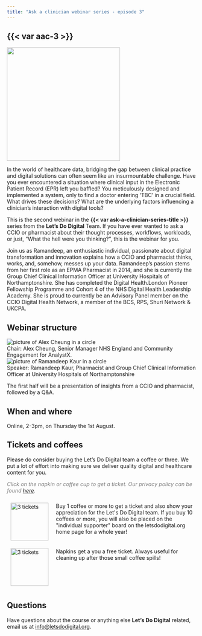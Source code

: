 ```yaml
---
title: "Ask a clinician webinar series - episode 3"
---
```


## {{< var aac-3 >}}

![](/media/drugs-in-a-dish.jpg){height=300px fig-align="center" fig-alt="A pill in each outstretched hand of a male doctor"}

In the world of healthcare data, bridging the gap between clinical practice and digital solutions can often seem like an insurmountable challenge. Have you ever encountered a situation where clinical input in the Electronic Patient Record (EPR) left you baffled? You meticulously designed and implemented a system, only to find a doctor entering 'TBC' in a crucial field. What drives these decisions? What are the underlying factors influencing a clinician's interaction with digital tools?

This is the second webinar in the **{{< var ask-a-clinician-series-title >}}** series from the **Let’s Do Digital** Team. If you have ever wanted to ask a CCIO or pharmacist about their thought processes, workflows, workloads, or just, “What the hell were you thinking?”, this is the webinar for you.

Join us as Ramandeep, an enthusiastic individual, passionate about digital transformation and innovation explains how a CCIO and pharmacist thinks, works, and, somehow, messes up your data. Ramandeep's passion stems from her first role as an EPMA Pharmacist in 2014, and she is currently the Group Chief Clinical Information Officer at University Hospitals of Northamptonshire. She has completed the Digital Health.London Pioneer Fellowship Programme and Cohort 4 of the NHS Digital Health Leadership Academy. She is proud to currently be an Advisory Panel member on the CCIO Digital Health Network, a member of the BCS, RPS, Shuri Network & UKCPA.


## Webinar structure

```{=html}
<div class="agenda-container">
    <div class="agenda-row">
        <div class="agenda-image-container">
            <img src="/media/alex-cheung.png" alt="picture of Alex Cheung in a circle" class="agenda-image">
        </div>
        <div class="agenda-text-container">
            Chair: Alex Cheung, Senior Manager NHS England and Community Engagement for AnalystX.
        </div>
    </div>
</div>
<div class="agenda-container">
    <div class="agenda-row">
        <div class="agenda-image-container">
            <img src="/media/ramandeep-kaur.png" alt="picture of Ramandeep Kaur in a circle" class="agenda-image">
        </div>
        <div class="agenda-text-container">
            Speaker: Ramandeep Kaur, Pharmacist and Group Chief Clinical Information Officer at University Hospitals of Northamptonshire
        </div>
    </div>
</div>
```

The first half will be a presentation of insights from a CCIO and pharmacist, followed by a Q&A.


## When and where

Online, 2-3pm, on Thursday the 1st August.


## Tickets and coffees

Please do consider buying the Let's Do Digital team a coffee or three. We put a lot of effort into making sure we deliver quality digital and healthcare content for you.

```{=html}
<p style="color: grey; font-style: italic;">
Click on the napkin or coffee cup to get a ticket. Our privacy policy can be found <a href="https://letsdodigital.org/privacy-policy.html">here</a>.
</p>

<div style="display: flex; flex-direction: column; width: 100%;">
    <div style="display: flex; flex-direction: row;">
        <div style="display: flex; flex-direction: column; width: 20%; padding: 10px;">
            <a href="https://buymeacoffee.com/letsdodigital/e/262989" style="display: flex; justify-content: center;">
                <img src="/media/white-paper-coffee-cup.png" alt="3 tickets" style="height: 100px;">
            </a>
        </div>
        <div style="display: flex; flex-direction: column; width: 80%; padding: 10px;">
            Buy 1 coffee or more to get a  ticket and also show your appreciation for the Let's Do Digital team. If you buy 10 coffees or more, you will also be placed on the "individual supporter" board on the letsdodigital.org home page for a whole year!
        </div>
    </div>
    <div style="display: flex; flex-direction: row;">
        <div style="display: flex; flex-direction: column; width: 20%; padding: 10px;">
            <a href="https://buymeacoffee.com/letsdodigital/e/262990" style="display: flex; justify-content: center;">
                <img src="/media/green-napkin.png" alt="3 tickets" style="height: 100px;">
            </a>
        </div>
        <div style="display: flex; flex-direction: column; width: 80%; padding: 10px;">
            Napkins get a you a free ticket. Always useful for cleaning up after those small coffee spills!
        </div>
    </div>
</div>
```


## Questions

Have questions about the course or anything else **Let's Do Digital** related, email us at [info@letsdodigital.org](mailto:info@letsdodigital.org).
